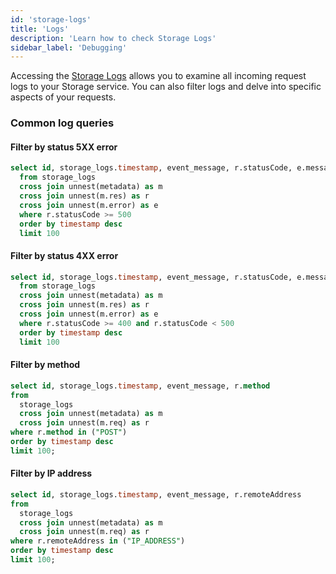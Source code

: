 ```yaml
---
id: 'storage-logs'
title: 'Logs'
description: 'Learn how to check Storage Logs'
sidebar_label: 'Debugging'
---
```


Accessing the [Storage Logs](https://supabase.green/dashboard/project/__/logs/explorer?q=select+id%2C+storage_logs.timestamp%2C+event_message+from+storage_logs%0A++%0A++order+by+timestamp+desc%0A++limit+100%0A++) allows you to examine all incoming request logs to your Storage service. You can also filter logs and delve into specific aspects of your requests.

### Common log queries

#### Filter by status 5XX error

```sql
select id, storage_logs.timestamp, event_message, r.statusCode, e.message as errorMessage e.raw as rawError
  from storage_logs
  cross join unnest(metadata) as m
  cross join unnest(m.res) as r
  cross join unnest(m.error) as e
  where r.statusCode >= 500
  order by timestamp desc
  limit 100
```

#### Filter by status 4XX error

```sql
select id, storage_logs.timestamp, event_message, r.statusCode, e.message as errorMessage e.raw as rawError
  from storage_logs
  cross join unnest(metadata) as m
  cross join unnest(m.res) as r
  cross join unnest(m.error) as e
  where r.statusCode >= 400 and r.statusCode < 500
  order by timestamp desc
  limit 100
```

#### Filter by method

```sql
select id, storage_logs.timestamp, event_message, r.method
from
  storage_logs
  cross join unnest(metadata) as m
  cross join unnest(m.req) as r
where r.method in ("POST")
order by timestamp desc
limit 100;
```

#### Filter by IP address

```sql
select id, storage_logs.timestamp, event_message, r.remoteAddress
from
  storage_logs
  cross join unnest(metadata) as m
  cross join unnest(m.req) as r
where r.remoteAddress in ("IP_ADDRESS")
order by timestamp desc
limit 100;
```
